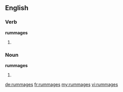 ==English==

===Verb===
'''rummages'''

# {{third-person singular of|rummage}}

===Noun===
'''rummages'''

# {{obsolete}} {{plural of|rummage}}

[[de:rummages]]
[[fr:rummages]]
[[my:rummages]]
[[vi:rummages]]